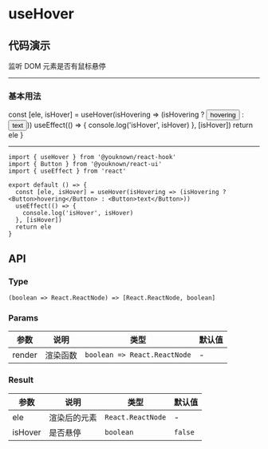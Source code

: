 # useHover

## 代码演示


监听 DOM 元素是否有鼠标悬停

---

### 基本用法

  const [ele, isHover] = useHover(isHovering => (isHovering ? <Button>hovering</Button> : <Button>text</Button>))
  useEffect(() => {
    console.log('isHover', isHover)
  }, [isHover])
  return ele
}

<BasicUsage />

---

```tsx
import { useHover } from '@youknown/react-hook'
import { Button } from '@youknown/react-ui'
import { useEffect } from 'react'

export default () => {
  const [ele, isHover] = useHover(isHovering => (isHovering ? <Button>hovering</Button> : <Button>text</Button>))
  useEffect(() => {
    console.log('isHover', isHover)
  }, [isHover])
  return ele
}
```

## API

### Type

`(boolean => React.ReactNode) => [React.ReactNode, boolean]`

### Params

| 参数   | 说明     | 类型                         | 默认值 |
| ------ | -------- | ---------------------------- | ------ |
| render | 渲染函数 | `boolean => React.ReactNode` | -      |

### Result

| 参数    | 说明         | 类型              | 默认值  |
| ------- | ------------ | ----------------- | ------- |
| ele     | 渲染后的元素 | `React.ReactNode` | -       |
| isHover | 是否悬停     | `boolean`         | `false` |
